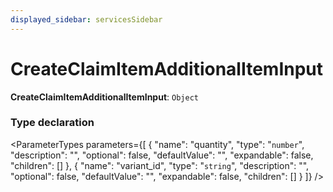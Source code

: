 ```yaml
---
displayed_sidebar: servicesSidebar
---
```



# CreateClaimItemAdditionalItemInput

 **CreateClaimItemAdditionalItemInput**: `Object`

### Type declaration

<ParameterTypes parameters={[
  {
    "name": "quantity",
    "type": "`number`",
    "description": "",
    "optional": false,
    "defaultValue": "",
    "expandable": false,
    "children": []
  },
  {
    "name": "variant_id",
    "type": "`string`",
    "description": "",
    "optional": false,
    "defaultValue": "",
    "expandable": false,
    "children": []
  }
]} />
